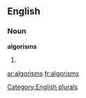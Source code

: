 ==English==

===Noun===
'''algorisms'''

# {{plural of|[[algorism]]}}

[[Category:English plurals]]

[[ar:algorisms]]
[[fr:algorisms]]